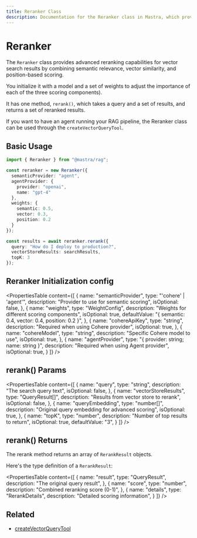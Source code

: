 ```yaml
---
title: Reranker Class
description: Documentation for the Reranker class in Mastra, which provides advanced reranking capabilities for vector search results.
---
```


# Reranker

The `Reranker` class provides advanced reranking capabilities for vector search results by combining semantic relevance, vector similarity, and position-based scoring. 

You initialize it with a model and a set of weights to adjust the importance of each of the three scoring components).

It has one method, `rerank()`, which takes a query and a set of results, and returns a set of reranked results.

If you want to have an agent running your RAG pipeline, the Reranker class can be used through the `createVectorQueryTool`.

## Basic Usage

```typescript
import { Reranker } from "@mastra/rag";

const reranker = new Reranker({
  semanticProvider: "agent",
  agentProvider: {
    provider: "openai",
    name: "gpt-4"
  },
  weights: {
    semantic: 0.5,
    vector: 0.3,
    position: 0.2
  }
});

const results = await reranker.rerank({
  query: "How do I deploy to production?",
  vectorStoreResults: searchResults,
  topK: 3
});
```

## Reranker Initialization config

<PropertiesTable
  content={[
    {
      name: "semanticProvider",
      type: "'cohere' | 'agent'",
      description: "Provider to use for semantic scoring",
      isOptional: false,
    },
    {
      name: "weights",
      type: "WeightConfig",
      description: "Weights for different scoring components",
      isOptional: true,
      defaultValue: "{ semantic: 0.4, vector: 0.4, position: 0.2 }",
    },
    {
      name: "cohereApiKey",
      type: "string",
      description: "Required when using Cohere provider",
      isOptional: true,
    },
    {
      name: "cohereModel",
      type: "string",
      description: "Specific Cohere model to use",
      isOptional: true,
    },
    {
      name: "agentProvider",
      type: "{ provider: string; name: string }",
      description: "Required when using Agent provider",
      isOptional: true,
    }
  ]}
/>

## rerank() Params

<PropertiesTable
  content={[
    {
      name: "query",
      type: "string",
      description: "The search query text",
      isOptional: false,
    },
    {
      name: "vectorStoreResults",
      type: "QueryResult[]",
      description: "Results from vector store to rerank",
      isOptional: false,
    },
    {
      name: "queryEmbedding",
      type: "number[]",
      description: "Original query embedding for advanced scoring",
      isOptional: true,
    },
    {
      name: "topK",
      type: "number",
      description: "Number of top results to return",
      isOptional: true,
      defaultValue: "3",
    }
  ]}
/>

## rerank() Returns

The rerank method returns an array of `RerankResult` objects. 

Here's the type definition of a `RerankResult`:

<PropertiesTable
  content={[
    {
      name: "result",
      type: "QueryResult",
      description: "The original query result",
    },
    {
      name: "score",
      type: "number",
      description: "Combined reranking score (0-1)",
    },
    {
      name: "details",
      type: "RerankDetails",
      description: "Detailed scoring information",
    }
  ]}
/>

## Related

- [createVectorQueryTool](../tools/vector-query-tool)
